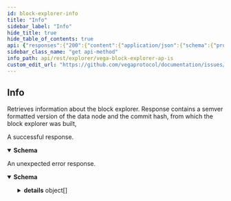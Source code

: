 ```yaml
---
id: block-explorer-info
title: "Info"
sidebar_label: "Info"
hide_title: true
hide_table_of_contents: true
api: {"responses":{"200":{"content":{"application/json":{"schema":{"properties":{"commitHash":{"title":"The commit hash from which the data-node was built","type":"string"},"version":{"title":"A semver formatted version of the data node","type":"string"}},"type":"object"}}},"description":"A successful response."},"default":{"content":{"application/json":{"schema":{"properties":{"code":{"format":"int32","type":"integer"},"details":{"items":{"additionalProperties":{},"properties":{"@type":{"type":"string"}},"type":"object"},"type":"array"},"message":{"type":"string"}},"type":"object"}}},"description":"An unexpected error response."}},"tags":["BlockExplorer"],"description":"Retrieves information about the block explorer.\nResponse contains a semver formatted version of the data node and the commit hash, from which the block explorer was built,","operationId":"BlockExplorer_Info","method":"get","path":"/info","servers":[{"url":"https://be.testnet.vega.xyz/rest","description":"Block Explorer"}],"info":{"title":"Vega block explorer APIs","version":"v0.67.3"},"postman":{"name":"Info","description":{"content":"Retrieves information about the block explorer.\nResponse contains a semver formatted version of the data node and the commit hash, from which the block explorer was built,","type":"text/plain"},"url":{"path":["info"],"host":["{{baseUrl}}"],"query":[],"variable":[]},"header":[{"key":"Accept","value":"application/json"}],"method":"GET"}}
sidebar_class_name: "get api-method"
info_path: api/rest/explorer/vega-block-explorer-ap-is
custom_edit_url: "https://github.com/vegaprotocol/documentation/issues/new?labels=documentation&title=[Documentation] Requesting changes to 'Info' (block-explorer-info)"
---
```



## Info



Retrieves information about the block explorer.
Response contains a semver formatted version of the data node and the commit hash, from which the block explorer was built,

<div><ApiTabs><TabItem label={"200"} value={"200"}><div>

A successful response.

</div><div><MimeTabs schemaType={"response"}><TabItem label={"application/json"} value={"application/json"}><SchemaTabs><TabItem label={"Schema"} value={"Schema"}><details style={{}} data-collapsed={false} open={true}><summary style={{"textAlign":"left"}}><strong>Schema</strong></summary><div style={{"textAlign":"left","marginLeft":"1rem"}}></div><ul style={{"marginLeft":"1rem"}}><SchemaItem collapsible={false} name={"commitHash"} required={false} schemaDescription={undefined} schemaName={"The commit hash from which the data-node was built"} qualifierMessage={undefined} defaultValue={undefined}></SchemaItem><SchemaItem collapsible={false} name={"version"} required={false} schemaDescription={undefined} schemaName={"A semver formatted version of the data node"} qualifierMessage={undefined} defaultValue={undefined}></SchemaItem></ul></details></TabItem><TabItem label={"Example (from schema)"} value={"Example (from schema)"}><ResponseSamples responseExample={"{\n  \"commitHash\": \"string\",\n  \"version\": \"string\"\n}"} language={"json"}></ResponseSamples></TabItem></SchemaTabs></TabItem></MimeTabs></div></TabItem><TabItem label={"default"} value={"default"}><div>

An unexpected error response.

</div><div><MimeTabs schemaType={"response"}><TabItem label={"application/json"} value={"application/json"}><SchemaTabs><TabItem label={"Schema"} value={"Schema"}><details style={{}} data-collapsed={false} open={true}><summary style={{"textAlign":"left"}}><strong>Schema</strong></summary><div style={{"textAlign":"left","marginLeft":"1rem"}}></div><ul style={{"marginLeft":"1rem"}}><SchemaItem collapsible={false} name={"code"} required={false} schemaDescription={undefined} schemaName={"int32"} qualifierMessage={undefined} defaultValue={undefined}></SchemaItem><SchemaItem collapsible={true} className={"schemaItem"}><details style={{}}><summary style={{}}><strong>details</strong><span style={{"opacity":"0.6"}}> object[]</span></summary><div style={{"marginLeft":"1rem"}}><SchemaItem collapsible={false} name={"@type"} required={false} schemaDescription={undefined} schemaName={"string"} qualifierMessage={undefined} defaultValue={undefined}></SchemaItem></div></details></SchemaItem><SchemaItem collapsible={false} name={"message"} required={false} schemaDescription={undefined} schemaName={"string"} qualifierMessage={undefined} defaultValue={undefined}></SchemaItem></ul></details></TabItem><TabItem label={"Example (from schema)"} value={"Example (from schema)"}><ResponseSamples responseExample={"{\n  \"code\": 0,\n  \"details\": [\n    {\n      \"@type\": \"string\"\n    }\n  ],\n  \"message\": \"string\"\n}"} language={"json"}></ResponseSamples></TabItem></SchemaTabs></TabItem></MimeTabs></div></TabItem></ApiTabs></div>
